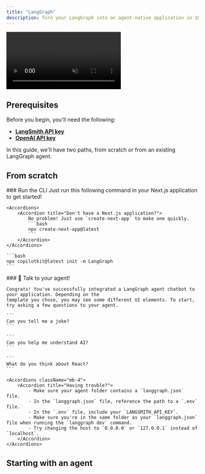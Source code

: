 ```yaml
---
title: "LangGraph"
description: Turn your LangGraph into an agent-native application in 10 minutes.
---
```


<video
  src="/images/coagents/chat-example.mp4"
  className="rounded-lg shadow-xl"
  loop
  playsInline
  controls
  autoPlay
  muted
/>

## Prerequisites

Before you begin, you'll need the following:

- [**LangSmith API key**](https://docs.smith.langchain.com/administration/how_to_guides/organization_management/create_account_api_key#api-keys)
- [**OpenAI API key**](https://platform.openai.com/api-keys)

In this guide, we'll have two paths, from scratch or from an existing LangGraph agent.

<Cards>
  <Card
    className="hover:border-primary hover:bg-background"
    title="From scratch"
    description="Start with a blank slate and build your own agent from scratch."
    href="#from-scratch"
  />
  <Card
    className="hover:border-primary hover:bg-background"
    title="From existing agent"
    description="Start with an existing LangGraph agent."
    href="#starting-with-an-agent"
  />
</Cards>

## From scratch

<Steps>
  <Step>
    ### Run the CLI
    Just run this following command in your Next.js application to get started!

    <Accordions>
        <Accordion title="Don't have a Next.js application?">
            No problem! Just use `create-next-app` to make one quickly.
            ```bash
            npx create-next-app@latest
            ```
        </Accordion>
    </Accordions>

    ```bash
    npx copilotkit@latest init -m LangGraph
    ```
  </Step>
  <Step>
    ### 🎉 Talk to your agent!

    Congrats! You've successfully integrated a LangGraph agent chatbot to your application. Depending on the
    template you chose, you may see some different UI elements. To start, try asking a few questions to your agent.

    ```
    Can you tell me a joke?
    ```

    ```
    Can you help me understand AI?
    ```

    ```
    What do you think about React?
    ```

    <Accordions className="mb-4">
        <Accordion title="Having trouble?">
            - Make sure your agent folder contains a `langgraph.json` file.
            - In the `langgraph.json` file, reference the path to a `.env` file.
            - In the `.env` file, include your `LANGSMITH_API_KEY`.
            - Make sure you're in the same folder as your `langgraph.json` file when running the `langgraph dev` command.
            - Try changing the host to `0.0.0.0` or `127.0.0.1` instead of `localhost`.
        </Accordion>
    </Accordions>
  </Step>
</Steps>

## Starting with an agent
